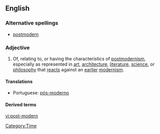 ==English==
{{wikipedia|Postmodernism}}
===Alternative spellings===
*[[postmodern]]
===Adjective===
{{en-adj|pos=[[post-]] [[modern]]}}

# Of, relating to, or having the characteristics of [[postmodernism]], especially as represented in [[art]], [[architecture]], [[literature]], [[science]], or [[philosophy]] that [[react]]s against an [[earlier]] [[modernism]].


====Translations====
{{trans-top|Of, relating to, or having the characteristics of postmodernism}}
{{trans-mid}}
*Portuguese: [[pós-moderno]]
{{trans-bottom}}

====Derived terms====

[[Category:Time]]

[[vi:post-modern]]